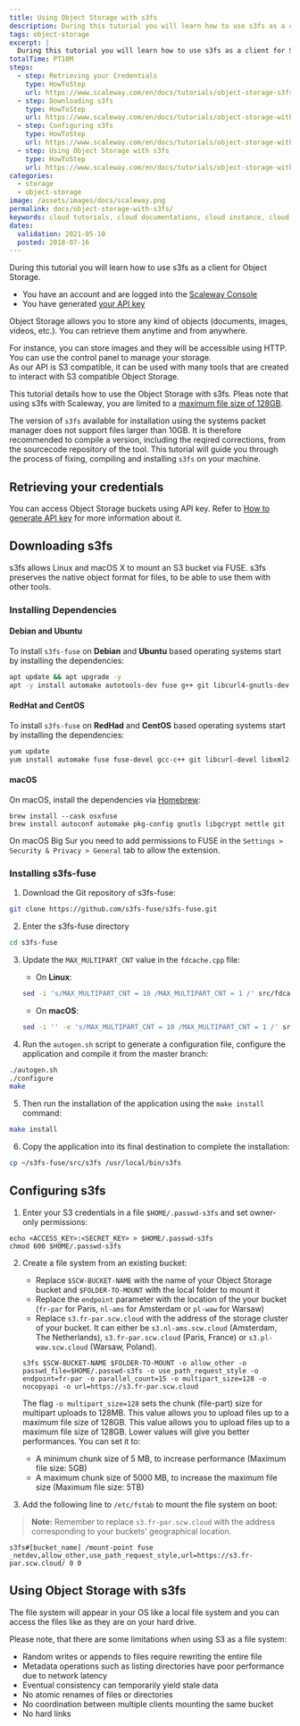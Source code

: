 ```yaml
---
title: Using Object Storage with s3fs
description: During this tutorial you will learn how to use s3fs as a client for Object Storage.
tags: object-storage
excerpt: |
  During this tutorial you will learn how to use s3fs as a client for Scaleway Object Storage.
totalTime: PT10M
steps:
  - step: Retrieving your Credentials
    type: HowToStep
    url: https://www.scaleway.com/en/docs/tutorials/object-storage-s3fs/#Retrieving-your-Credentials
  - step: Downloading s3fs
    type: HowToStep
    url: https://www.scaleway.com/en/docs/tutorials/object-storage-with-s3fs/#Downloading-s3fs
  - step: Configuring s3fs
    type: HowToStep
    url: https://www.scaleway.com/en/docs/tutorials/object-storage-with-s3fs/#Configuring-s3fs
  - step: Using Object Storage with s3fs
    type: HowToStep
    url: https://www.scaleway.com/en/docs/tutorials/object-storage-with-s3fs/#Using-Object-Storage-with-s3fs
categories:
  - storage
  - object-storage
image: /assets/images/docs/scaleway.png
permalink: docs/object-storage-with-s3fs/
keywords: cloud tutorials, cloud documentations, cloud instance, cloud hosting, ubuntu server, debian server, linux server, Object Storage, S3, IAAS, baremetal, scalability, ARM, physical server, dedicated server, physicalization,
dates:
  validation: 2021-05-10
  posted: 2018-07-16
---
```


During this tutorial you will learn how to use s3fs as a client for Object Storage.

<Message type="requirement">

  - You have an account and are logged into the [Scaleway Console](https://console.scaleway.com)
  - You have generated [your API key](/console/my-project/how-to/generate-api-key/)

</Message>

Object Storage allows you to store any kind of objects (documents, images, videos, etc.).
You can retrieve them anytime and from anywhere.

For instance, you can store images and they will be accessible using HTTP. You can use the control panel to manage your storage.  
As our API is S3 compatible, it can be used with many tools that are created to interact with S3 compatible Object Storage.

This tutorial details how to use the Object Storage with s3fs.
Pleas note that using s3fs with Scaleway, you are limited to a [maximum file size of 128GB](#configuring-s3fs).

<Message type="important">

  The version of `s3fs` available for installation using the systems packet manager does not support files larger than 10GB. It is therefore recommended to compile a version, including the reqired corrections, from the sourcecode repository of the tool. This tutorial will guide you through the process of fixing, compiling and installing `s3fs` on your machine.

</Message>

## Retrieving your credentials

You can access Object Storage buckets using API key. Refer to [How to generate API key](/console/my-project/how-to/generate-api-key/) for more information about it.

## Downloading s3fs

s3fs allows Linux and macOS X to mount an S3 bucket via FUSE. s3fs preserves the native object format for files, to be able to use them with other tools.

### Installing Dependencies

#### Debian and Ubuntu

To install `s3fs-fuse` on **Debian** and **Ubuntu** based operating systems start by installing the dependencies:

```bash
apt update && apt upgrade -y
apt -y install automake autotools-dev fuse g++ git libcurl4-gnutls-dev libfuse-dev libssl-dev libxml2-dev make pkg-config
```

#### RedHat and CentOS

To install `s3fs-fuse` on **RedHad** and **CentOS** based operating systems start by installing the dependencies:

```bash
yum update
yum install automake fuse fuse-devel gcc-c++ git libcurl-devel libxml2-devel make openssl-devel
```

#### macOS

On macOS, install the dependencies via [Homebrew](https://brew.sh):

```
brew install --cask osxfuse
brew install autoconf automake pkg-config gnutls libgcrypt nettle git
```

<Message type="note">

On macOS Big Sur you need to add permissions to FUSE in the `Settings > Security & Privacy > General` tab to allow the extension.

</Message>

### Installing s3fs-fuse

1. Download the Git repository of s3fs-fuse:
  ```bash
  git clone https://github.com/s3fs-fuse/s3fs-fuse.git
  ```

2. Enter the s3fs-fuse directory
  ```bash
  cd s3fs-fuse
  ```

3. Update the `MAX_MULTIPART_CNT` value in the `fdcache.cpp` file:

    - On **Linux**:

    ```bash
    sed -i 's/MAX_MULTIPART_CNT = 10 /MAX_MULTIPART_CNT = 1 /' src/fdcache.cpp
    ```

    - On **macOS**:

    ```bash
    sed -i '' -e 's/MAX_MULTIPART_CNT = 10 /MAX_MULTIPART_CNT = 1 /' src/fdcache.cpp
    ```

4. Run the `autogen.sh` script to generate a configuration file, configure the application and compile it from the master branch:
  ```bash
  ./autogen.sh
  ./configure
  make
  ```

5. Then run the installation of the application using the `make install` command:
  ```bash
  make install
  ```

6. Copy the application into its final destination to complete the installation:
  ```bash
  cp ~/s3fs-fuse/src/s3fs /usr/local/bin/s3fs
  ```

## Configuring s3fs

1. Enter your S3 credentials in a file `$HOME/.passwd-s3fs` and set owner-only
   permissions:
  ```
  echo <ACCESS_KEY>:<SECRET_KEY> > $HOME/.passwd-s3fs
  chmod 600 $HOME/.passwd-s3fs
  ```

2. Create a file system from an existing bucket:
    - Replace `$SCW-BUCKET-NAME` with the name of your Object Storage bucket and `$FOLDER-TO-MOUNT` with the local folder to mount it
    - Replace the `endpoint` parameter with the location of the your bucket (`fr-par` for Paris, `nl-ams` for Amsterdam or `pl-waw` for Warsaw)
    - Replace `s3.fr-par.scw.cloud` with the address of the storage cluster of your bucket. It can either be `s3.nl-ams.scw.cloud` (Amsterdam, The Netherlands), `s3.fr-par.scw.cloud` (Paris, France) or `s3.pl-waw.scw.cloud` (Warsaw, Poland).
    ```
    s3fs $SCW-BUCKET-NAME $FOLDER-TO-MOUNT -o allow_other -o passwd_file=$HOME/.passwd-s3fs -o use_path_request_style -o endpoint=fr-par -o parallel_count=15 -o multipart_size=128 -o nocopyapi -o url=https://s3.fr-par.scw.cloud
    ```
    <Message type="important">

    The flag `-o multipart_size=128` sets the chunk (file-part) size for multipart
    uploads to 128MB. This value allows you to upload files up to a maximum file size
    of 128GB. This value allows you to upload files up to a maximum file size of 128GB.
    Lower values will give you better performances. You can set it to:

      - A minimum chunk size of 5 MB, to increase performance (Maximum file size: 5GB)
      - A maximum chunk size of 5000 MB, to increase the maximum file size (Maximum file size: 5TB)

    </Message>

3. Add the following line to `/etc/fstab` to mount the file system on boot:

> **Note:** Remember to replace `s3.fr-par.scw.cloud` with the address corresponding to your buckets' geographical location.

```
s3fs#[bucket_name] /mount-point fuse _netdev,allow_other,use_path_request_style,url=https://s3.fr-par.scw.cloud/ 0 0

```

## Using Object Storage with s3fs

The file system will appear in your OS like a local file system and you can access the files like as they are on your hard drive.

Please note, that there are some limitations when using S3 as a file system:

- Random writes or appends to files require rewriting the entire file
- Metadata operations such as listing directories have poor performance due to network latency
- Eventual consistency can temporarily yield stale data
- No atomic renames of files or directories
- No coordination between multiple clients mounting the same bucket
- No hard links
